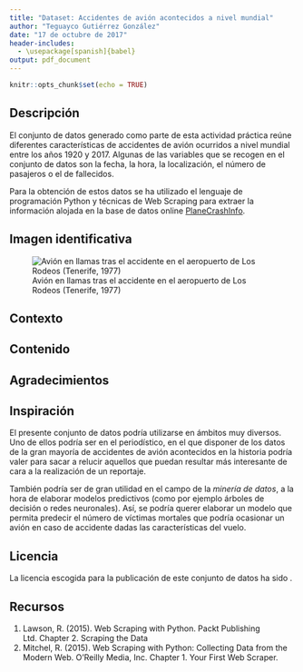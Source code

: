 ```yaml
---
title: "Dataset: Accidentes de avión acontecidos a nivel mundial"
author: "Teguayco Gutiérrez González"
date: "17 de octubre de 2017"
header-includes:
  - \usepackage[spanish]{babel}
output: pdf_document
---
```


```r
knitr::opts_chunk$set(echo = TRUE)
```

## Descripción

El conjunto de datos generado como parte de esta actividad práctica reúne diferentes características de accidentes de avión ocurridos a nivel mundial entre los años 1920 y 2017. Algunas de las variables que se recogen en el conjunto de datos son la fecha, la hora, la localización, el número de pasajeros o el de fallecidos.

Para la obtención de estos datos se ha utilizado el lenguaje de programación Python y técnicas de Web Scraping para extraer la información alojada en la base de datos online [PlaneCrashInfo](http://www.planecrashinfo.com/database.htm).

## Imagen identificativa

![Avión en llamas tras el accidente en el aeropuerto de Los Rodeos (Tenerife, 1977)](./los_rodeos.jpg)

\newpage
## Contexto

## Contenido

## Agradecimientos

## Inspiración

El presente conjunto de datos podría utilizarse en ámbitos muy diversos. Uno de ellos podría ser en el periodístico, en el que disponer de los datos de la gran mayoría de accidentes de avión acontecidos en la historia podría valer para sacar a relucir aquellos que puedan resultar más interesante de cara a la realización de un reportaje.

También podría ser de gran utilidad en el campo de la *minería de datos*, a la hora de elaborar modelos predictivos (como por ejemplo árboles de decisión o redes neuronales). Así, se podría querer elaborar un modelo que permita predecir el número de víctimas mortales que podría ocasionar un avión en caso de accidente dadas las características del vuelo.

## Licencia

La licencia escogida para la publicación de este conjunto de datos ha sido .

## Recursos

1. Lawson, R. (2015). Web Scraping with Python. Packt Publishing Ltd. Chapter 2. Scraping the Data  
2. Mitchel, R. (2015). Web Scraping with Python: Collecting Data from the Modern Web. O'Reilly Media, Inc. Chapter 1. Your First Web Scraper.